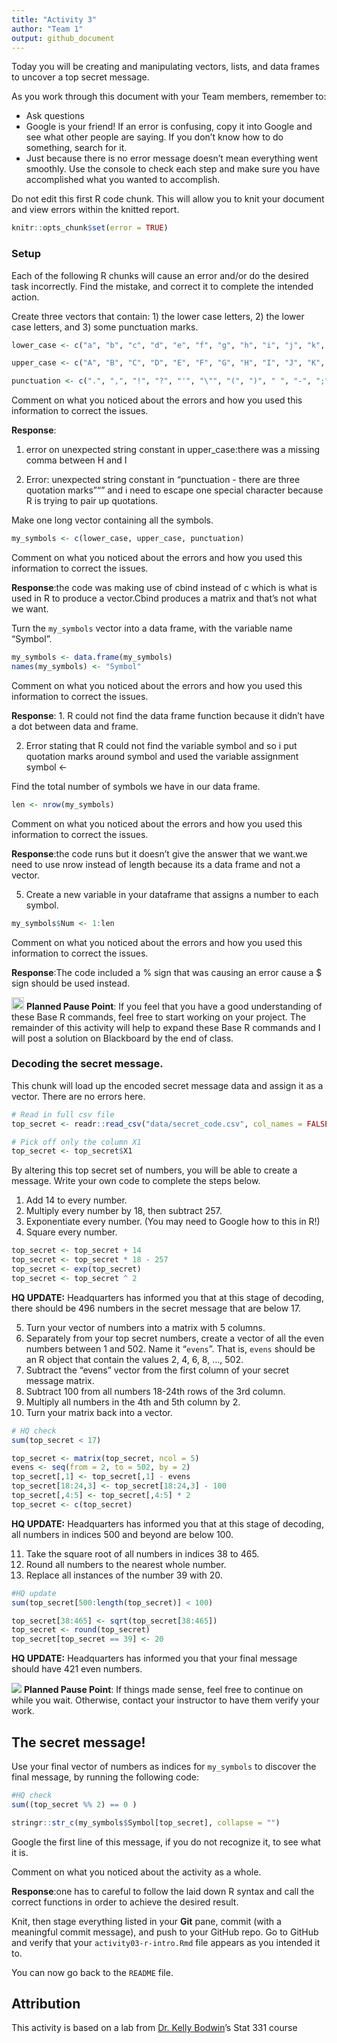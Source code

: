 ```yaml
---
title: "Activity 3"
author: "Team 1"
output: github_document
---
```


Today you will be creating and manipulating vectors, lists, and data frames to uncover a top secret message.

As you work through this document with your Team members, remember to:

- Ask questions
- Google is your friend!
  If an error is confusing, copy it into Google and see what other people are saying.
  If you don't know how to do something, search for it.
- Just because there is no error message doesn't mean everything went smoothly.
  Use the console to check each step and make sure you have accomplished what you wanted to accomplish.

Do not edit this first R code chunk.
This will allow you to knit your document and view errors within the knitted report.

```r
knitr::opts_chunk$set(error = TRUE)
```

### Setup

Each of the following R chunks will cause an error and/or do the desired task incorrectly.  Find the mistake, and correct it to complete the intended action.

Create three vectors that contain: 1) the lower case letters, 2) the lower case letters, and 3) some punctuation marks.

```r
lower_case <- c("a", "b", "c", "d", "e", "f", "g", "h", "i", "j", "k", "l", "m", "n", "o", "p", "q", "r", "s", "t", "u", "v", "w", "x", "y", "z")

upper_case <- c("A", "B", "C", "D", "E", "F", "G", "H", "I", "J", "K", "L", "M", "N", "O", "P", "Q", "R", "S", "T", "U", "V", "W", "X", "Y", "Z")

punctuation <- c(".", ",", "!", "?", "'", "\"", "(", ")", " ", "-", ";", ":")
```

Comment on what you noticed about the errors and how you used this information to correct the issues.

**Response**:

1. error on unexpected string constant in upper_case:there was a missing comma between H and I

2. Error: unexpected string constant in "punctuation - there are three quotation marks """ and i need to escape one special character because R is trying to pair up quotations.


Make one long vector containing all the symbols.

```r
my_symbols <- c(lower_case, upper_case, punctuation)
```

Comment on what you noticed about the errors and how you used this information to correct the issues.

**Response**:the code was making use of cbind instead of c which is what is used in R to produce a vector.Cbind produces a matrix and that's not what we want.


Turn the `my_symbols` vector into a data frame, with the variable name "Symbol".

```r
my_symbols <- data.frame(my_symbols)
names(my_symbols) <- "Symbol" 
```

Comment on what you noticed about the errors and how you used this information to correct the issues.

**Response**:
1. R could not find the data frame function because it didn't have a dot between data and frame.

2. Error stating that R could not find the variable symbol and so i put quotation marks around symbol and used the variable assignment symbol <-


Find the total number of symbols we have in our data frame.  

```r
len <- nrow(my_symbols)
```

Comment on what you noticed about the errors and how you used this information to correct the issues.

**Response**:the code runs but it doesn't give the answer that we want.we need to use nrow instead of length because its a data frame and not a vector.


5. Create a new variable in your dataframe that assigns a number to each symbol.

```r
my_symbols$Num <- 1:len
```

Comment on what you noticed about the errors and how you used this information to correct the issues.

**Response**:The code included a % sign that was causing an error cause a $ sign should be used instead.




<img src="README-img/noun_pause.png" alt="pause" width = "20"/> <b>Planned Pause Point</b>: If you feel that you have a good understanding of these Base R commands, feel free to start working on your project. The remainder of this activity will help to expand these Base R commands and I will post a solution on Blackboard by the end of class.


### Decoding the secret message.

This chunk will load up the encoded secret message data and assign it as a vector.
There are no errors here.

```r
# Read in full csv file
top_secret <- readr::read_csv("data/secret_code.csv", col_names = FALSE)

# Pick off only the column X1
top_secret <- top_secret$X1
```

By altering this top secret set of numbers, you will be able to create a message.
Write your own code to complete the steps below.

1. Add 14 to every number.
2. Multiply every number by 18, then subtract 257.
3. Exponentiate every number.  (You may need to Google how to this in R!)
4. Square every number.

```r
top_secret <- top_secret + 14
top_secret <- top_secret * 18 - 257
top_secret <- exp(top_secret)
top_secret <- top_secret ^ 2
```

**HQ UPDATE:** Headquarters has informed you that at this stage of decoding, there should be 496 numbers in the secret message that are below 17.

5. Turn your vector of numbers into a matrix with 5 columns.
6. Separately from your top secret numbers, create a vector of all the even numbers between 1 and 502. Name it "`evens`". That is, `evens` should be an R object that contain the values 2, 4, 6, 8, ..., 502.
7. Subtract the "evens" vector from the first column of your secret message matrix.
8. Subtract 100 from all numbers 18-24th rows of the 3rd column.
9. Multiply all numbers in the 4th and 5th column by 2.
10. Turn your matrix back into a vector.

```r
# HQ check
sum(top_secret < 17)

top_secret <- matrix(top_secret, ncol = 5)
evens <- seq(from = 2, to = 502, by = 2)
top_secret[,1] <- top_secret[,1] - evens
top_secret[18:24,3] <- top_secret[18:24,3] - 100
top_secret[,4:5] <- top_secret[,4:5] * 2
top_secret <- c(top_secret)
```

**HQ UPDATE:** Headquarters has informed you that at this stage of decoding, all numbers in indices 500 and beyond are below 100.

11. Take the square root of all numbers in indices 38 to 465.
12. Round all numbers to the nearest whole number.
13. Replace all instances of the number 39 with 20.

```r
#HQ update
sum(top_secret[500:length(top_secret)] < 100)

top_secret[38:465] <- sqrt(top_secret[38:465])
top_secret <- round(top_secret)
top_secret[top_secret == 39] <- 20
```

**HQ UPDATE:** Headquarters has informed you that your final message should have 421 even numbers.

![](README-img/noun_pause.png) **Planned Pause Point**: If things made sense, feel free to continue on while you wait. Otherwise, contact your instructor to have them verify your work.

## The secret message!

Use your final vector of numbers as indices for `my_symbols` to discover the final message, by running the following code:

```r
#HQ check
sum((top_secret %% 2) == 0 )

stringr::str_c(my_symbols$Symbol[top_secret], collapse = "")
```

Google the first line of this message, if you do not recognize it, to see what it is.



Comment on what you noticed about the activity as a whole.

**Response**:one has to careful to follow the laid down R syntax and call the correct functions in order to achieve the desired result.



Knit, then stage everything listed in your **Git** pane, commit (with a meaningful commit message), and push  to your GitHub repo.
Go to GitHub and verify that your `activity03-r-intro.Rmd` file appears as you intended it to.

You can now go back to the `README` file.


## Attribution

This activity is based on a lab from [Dr. Kelly Bodwin](https://www.kelly-bodwin.com/)'s Stat 331 course